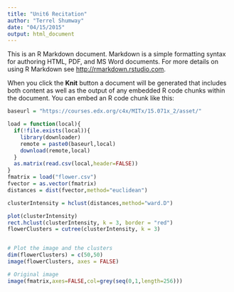```yaml
---
title: "Unit6 Recitation"
author: "Terrel Shumway"
date: "04/15/2015"
output: html_document
---
```


This is an R Markdown document. Markdown is a simple formatting syntax for authoring HTML, PDF, and MS Word documents. For more details on using R Markdown see <http://rmarkdown.rstudio.com>.

When you click the **Knit** button a document will be generated that includes both content as well as the output of any embedded R code chunks within the document. You can embed an R code chunk like this:

```r
baseurl = "https://courses.edx.org/c4x/MITx/15.071x_2/asset/"

load = function(local){
  if(!file.exists(local)){
    library(downloader)
    remote = paste0(baseurl,local)
    download(remote,local)
  }
  as.matrix(read.csv(local,header=FALSE))
}
fmatrix = load("flower.csv")
fvector = as.vector(fmatrix)
distances = dist(fvector,method="euclidean")

clusterIntensity = hclust(distances,method="ward.D")

plot(clusterIntensity)
rect.hclust(clusterIntensity, k = 3, border = "red")
flowerClusters = cutree(clusterIntensity, k = 3)


# Plot the image and the clusters
dim(flowerClusters) = c(50,50)
image(flowerClusters, axes = FALSE)

# Original image
image(fmatrix,axes=FALSE,col=grey(seq(0,1,length=256)))


```
